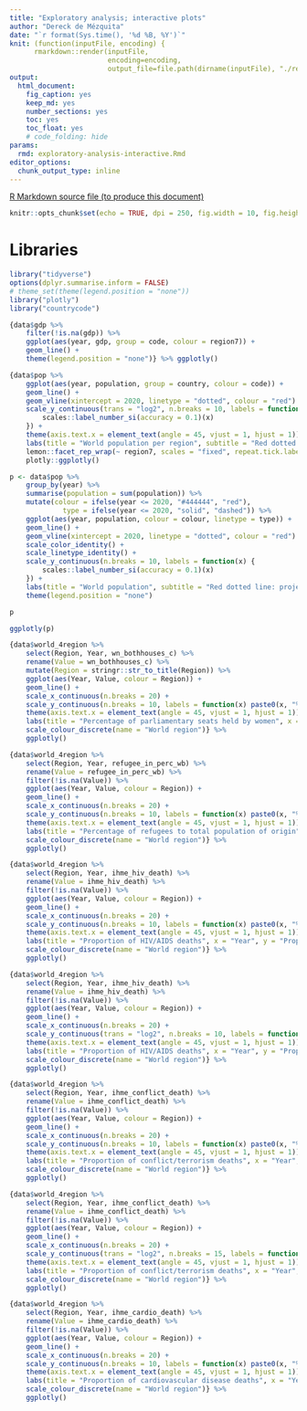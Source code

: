 ```yaml
---
title: "Exploratory analysis; interactive plots"
author: "Dereck de Mézquita"
date: "`r format(Sys.time(), '%d %B, %Y')`"
knit: (function(inputFile, encoding) { 
      rmarkdown::render(inputFile,
                        encoding=encoding, 
                        output_file=file.path(dirname(inputFile), "./reports/", "/exploratory-analysis-interactive/exploratory-analysis-interactive.html")) })
output:
  html_document: 
    fig_caption: yes
    keep_md: yes
    number_sections: yes
    toc: yes
    toc_float: yes
    # code_folding: hide
params:
  rmd: exploratory-analysis-interactive.Rmd
editor_options: 
  chunk_output_type: inline
---
```


<a download="exploratory-analysis-interactive.Rmd" href="`r base64enc::dataURI(file = params$rmd, mime = 'text/rmd', encoding = 'base64')`">R Markdown source file (to produce this document)</a>

```r
knitr::opts_chunk$set(echo = TRUE, dpi = 250, fig.width = 10, fig.height = 10, fig.align = "center")
```

# Libraries

```r
library("tidyverse")
options(dplyr.summarise.inform = FALSE)
# theme_set(theme(legend.position = "none"))
library("plotly")
library("countrycode")
```

```r
{data$gdp %>%
	filter(!is.na(gdp)) %>%
	ggplot(aes(year, gdp, group = code, colour = region7)) +
	geom_line() +
	theme(legend.position = "none")} %>% ggplotly()
```

```r
{data$pop %>%
	ggplot(aes(year, population, group = country, colour = code)) +
	geom_line() +
	geom_vline(xintercept = 2020, linetype = "dotted", colour = "red") +
	scale_y_continuous(trans = "log2", n.breaks = 10, labels = function(x) {
		scales::label_number_si(accuracy = 0.1)(x)
	}) +
	theme(axis.text.x = element_text(angle = 45, vjust = 1, hjust = 1)) + # legend.position = "none",
	labs(title = "World population per region", subtitle = "Red dotted line: projected", x = "Year", y = "Population log2") +
	lemon::facet_rep_wrap(~ region7, scales = "fixed", repeat.tick.labels = TRUE)} %>%
	plotly::ggplotly()
```

```r
p <- data$pop %>%
	group_by(year) %>%
	summarise(population = sum(population)) %>%
	mutate(colour = ifelse(year <= 2020, "#444444", "red"),
			 type = ifelse(year <= 2020, "solid", "dashed")) %>%
	ggplot(aes(year, population, colour = colour, linetype = type)) +
	geom_line() +
	geom_vline(xintercept = 2020, linetype = "dotted", colour = "red") +
	scale_color_identity() +
	scale_linetype_identity() +
	scale_y_continuous(n.breaks = 10, labels = function(x) {
		scales::label_number_si(accuracy = 0.1)(x)
	}) +
	labs(title = "World population", subtitle = "Red dotted line: projected", x = "Year", y = "Population (Billions)") +
	theme(legend.position = "none")

p

ggplotly(p)
```


```r
{data$world_4region %>%
	select(Region, Year, wn_bothhouses_c) %>%
	rename(Value = wn_bothhouses_c) %>%
	mutate(Region = stringr::str_to_title(Region)) %>%
	ggplot(aes(Year, Value, colour = Region)) +
	geom_line() +
	scale_x_continuous(n.breaks = 20) +
	scale_y_continuous(n.breaks = 10, labels = function(x) paste0(x, "%")) + # Add percent sign
	theme(axis.text.x = element_text(angle = 45, vjust = 1, hjust = 1)) +
	labs(title = "Percentage of parliamentary seats held by women", x = "Year", y = "Women held parliamentary seats %") +
	scale_colour_discrete(name = "World region")} %>%
	ggplotly()
```



```r
{data$world_4region %>%
	select(Region, Year, refugee_in_perc_wb) %>%
	rename(Value = refugee_in_perc_wb) %>%
	filter(!is.na(Value)) %>%
	ggplot(aes(Year, Value, colour = Region)) +
	geom_line() +
	scale_x_continuous(n.breaks = 20) +
	scale_y_continuous(n.breaks = 10, labels = function(x) paste0(x, "%")) + # Add percent sign
	theme(axis.text.x = element_text(angle = 45, vjust = 1, hjust = 1)) +
	labs(title = "Percentage of refugees to total population of origin", x = "Year", y = "Refugees to total population of origin %") +
	scale_colour_discrete(name = "World region")} %>%
	ggplotly()
```



```r
{data$world_4region %>%
	select(Region, Year, ihme_hiv_death) %>%
	rename(Value = ihme_hiv_death) %>%
	filter(!is.na(Value)) %>%
	ggplot(aes(Year, Value, colour = Region)) +
	geom_line() +
	scale_x_continuous(n.breaks = 20) +
	scale_y_continuous(n.breaks = 10, labels = function(x) paste0(x, "%")) + # Add percent sign
	theme(axis.text.x = element_text(angle = 45, vjust = 1, hjust = 1)) +
	labs(title = "Proportion of HIV/AIDS deaths", x = "Year", y = "Proportion of HIV/AIDS deaths %") +
	scale_colour_discrete(name = "World region")} %>%
	ggplotly()
```


```r
{data$world_4region %>%
	select(Region, Year, ihme_hiv_death) %>%
	rename(Value = ihme_hiv_death) %>%
	filter(!is.na(Value)) %>%
	ggplot(aes(Year, Value, colour = Region)) +
	geom_line() +
	scale_x_continuous(n.breaks = 20) +
	scale_y_continuous(trans = "log2", n.breaks = 10, labels = function(x) paste0(x, "%")) + # Add percent sign
	theme(axis.text.x = element_text(angle = 45, vjust = 1, hjust = 1)) +
	labs(title = "Proportion of HIV/AIDS deaths", x = "Year", y = "Proportion of HIV/AIDS deaths %") +
	scale_colour_discrete(name = "World region")} %>%
	ggplotly()
```



```r
{data$world_4region %>%
	select(Region, Year, ihme_conflict_death) %>%
	rename(Value = ihme_conflict_death) %>%
	filter(!is.na(Value)) %>%
	ggplot(aes(Year, Value, colour = Region)) +
	geom_line() +
	scale_x_continuous(n.breaks = 20) +
	scale_y_continuous(n.breaks = 10, labels = function(x) paste0(x, "%")) + # Add percent sign
	theme(axis.text.x = element_text(angle = 45, vjust = 1, hjust = 1)) +
	labs(title = "Proportion of conflict/terrorism deaths", x = "Year", y = "Proportion of conflict/terrorism deaths %") +
	scale_colour_discrete(name = "World region")} %>%
	ggplotly()
```




```r
{data$world_4region %>%
	select(Region, Year, ihme_conflict_death) %>%
	rename(Value = ihme_conflict_death) %>%
	filter(!is.na(Value)) %>%
	ggplot(aes(Year, Value, colour = Region)) +
	geom_line() +
	scale_x_continuous(n.breaks = 20) +
	scale_y_continuous(trans = "log2", n.breaks = 15, labels = function(x) paste0(round(x, digits = 5), "%")) + # Add percent sign
	theme(axis.text.x = element_text(angle = 45, vjust = 1, hjust = 1)) +
	labs(title = "Proportion of conflict/terrorism deaths", x = "Year", y = "Proportion of conflict/terrorism deaths % (log2)") +
	scale_colour_discrete(name = "World region")} %>%
	ggplotly()
```


```r
{data$world_4region %>%
	select(Region, Year, ihme_cardio_death) %>%
	rename(Value = ihme_cardio_death) %>%
	filter(!is.na(Value)) %>%
	ggplot(aes(Year, Value, colour = Region)) +
	geom_line() +
	scale_x_continuous(n.breaks = 20) +
	scale_y_continuous(n.breaks = 10, labels = function(x) paste0(x, "%")) + # Add percent sign
	theme(axis.text.x = element_text(angle = 45, vjust = 1, hjust = 1)) +
	labs(title = "Proportion of cardiovascular disease deaths", x = "Year", y = "Proportion of cardiovascular disease deaths %") +
	scale_colour_discrete(name = "World region")} %>%
	ggplotly()
```